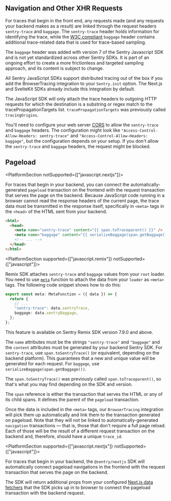 ## Navigation and Other XHR Requests

For traces that begin in the front end, any requests made (and any requests your backend makes as a result) are linked through the request headers `sentry-trace` and `baggage`. The `sentry-trace` header holds information for identifying the trace, while the [W3C compliant](https://www.w3.org/TR/baggage/) `baggage` header contains additional trace-related data that is used for trace-based sampling.

<Note>

The `baggage` header was added with version 7 of the Sentry Javascript SDK and is not yet standardized across other Sentry SDKs. It is part of an ongoing effort to create a more frictionless and targeted sampling approach, and its content is subject to change.

</Note>

All Sentry JavaScript SDKs support distributed tracing out of the box if you add the <PlatformLink to="/performance/instrumentation/automatic-instrumentation/">BrowserTracing</PlatformLink> integration to your `Sentry.init` option. The <PlatformLink to="/guides/nextjs/">Next.js</PlatformLink> and <PlatformLink to="/guides/sveltekit/">SvelteKit</PlatformLink> SDKs already include this integration by default.

The JavaScript SDK will only attach the trace headers to outgoing HTTP requests for which the destination is a substring or regex match to the <PlatformLink to="/performance/instrumentation/automatic-instrumentation/#tracePropagationTargets">tracePropagationTargets</PlatformLink> list. `tracePropagationTargets` was previously called `tracingOrigins`.

<!-- copied from automatic-instrumentation to emphasize this point -->

You'll need to configure your web server [CORS](https://developer.mozilla.org/en-US/docs/Web/HTTP/Headers/Access-Control-Allow-Headers) to allow the `sentry-trace` and `baggage` headers. The configuration might look like `"Access-Control-Allow-Headers: sentry-trace"` and `"Access-Control-Allow-Headers: baggage"`, but the configuration depends on your setup. If you don't allow the `sentry-trace` and `baggage` headers, the request might be blocked.

## Pageload

<PlatformSection notSupported={["javascript.nextjs"]}>

For traces that begin in your backend, you can connect the automatically-generated `pageload` transaction on the frontend with the request transaction that serves the page on the backend. Because JavaScript code running in a browser cannot read the response headers of the current page, the trace data must be transmitted in the response itself, specifically in `<meta>` tags in the `<head>` of the HTML sent from your backend.

```html
<html>
  <head>
    <meta name="sentry-trace" content="{{ span.toTraceparent() }}" />
    <meta name="baggage" content="{{ serializeBaggage(span.getBaggage()) }}" />
    <!-- ... -->
  </head>
</html>
```

<PlatformSection supported={["javascript.remix"]} notSupported={["javascript"]}>

Remix SDK attaches `sentry-trace` and `baggage` values from your `root` loader. You need to use [`meta`](https://remix.run/docs/en/v1/api/conventions#meta) function to attach the data from your `loader` as `<meta>` tags. The following code snippet shows how to do this:

```typescript {filename: root.tsx}
export const meta: MetaFunction = ({ data }) => {
  return {
    // ...
    "sentry-trace": data.sentryTrace,
    baggage: data.sentryBaggage,
  };
};
```

<Alert level="warning" title="Support">

This feature is available on Sentry Remix SDK version 7.9.0 and above.

</Alert>

</PlatformSection>

The `name` attributes must be the strings `"sentry-trace"` and `"baggage"` and the `content` attributes must be generated by your backend Sentry SDK. For `sentry-trace`, use `span.toSentryTrace()` (or equivalent, depending on the backend platform). This guarantees that a new and unique value will be generated for each request. For `baggage`, use `serializeBaggage(span.getBaggage())`.

<Note>

The `span.toSentryTrace()` was previously called `span.toTraceparent()`, so that's what you may find depending on the SDK and version.

</Note>

The `span` reference is either the transaction that serves the HTML or any of its child spans. It defines the parent of the `pageload` transaction.

Once the data is included in the `<meta>` tags, our `BrowserTracing` integration will pick them up automatically and link them to the transaction generated on pageload. Note that they will not be linked to automatically-generated `navigation` transactions — that is, those that don't require a full page reload. Each of those will be the result of a different request transaction on the backend and, therefore, should have a unique `trace_id`.

</PlatformSection>

<PlatformSection supported={["javascript.nextjs"]} notSupported={["javascript"]}>

For traces that begin in your backend, the `@sentry/nextjs` SDK will automatically connect pageload navigations in the frontend with the request transaction that serves the page on the backend.

The SDK will return additional props from your configured [Next.js data fetchers](https://nextjs.org/docs/basic-features/data-fetching/overview) that the SDK picks up in to browser to connect the pageload transaction with the backend request.

</PlatformSection>
